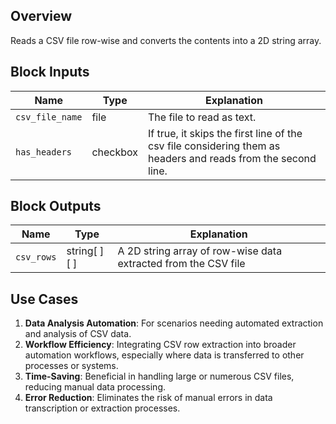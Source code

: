 ## Overview

Reads a CSV file row-wise and converts the contents into a 2D string array.

## Block Inputs

| Name            | Type     | Explanation                                                                                                  |
| --------------- | -------- | ------------------------------------------------------------------------------------------------------------ |
| `csv_file_name` | file     | The file to read as text.                                                                                    |
| `has_headers`   | checkbox | If true, it skips the first line of the csv file considering them as headers and reads from the second line. |

## Block Outputs

| Name       | Type         | Explanation                                                    |
| ---------- | ------------ | -------------------------------------------------------------- |
| `csv_rows` | string[ ][ ] | A 2D string array of row-wise data extracted from the CSV file |

## Use Cases

1. **Data Analysis Automation**: For scenarios needing automated extraction and analysis of CSV data.
2. **Workflow Efficiency**: Integrating CSV row extraction into broader automation workflows, especially where data is transferred to other processes or systems.
3. **Time-Saving**: Beneficial in handling large or numerous CSV files, reducing manual data processing.
4. **Error Reduction**: Eliminates the risk of manual errors in data transcription or extraction processes.

